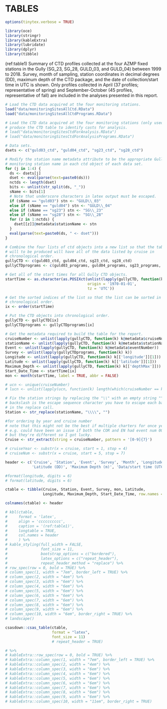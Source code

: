 # TABLES {#sec:tables}

```r
options(tinytex.verbose = TRUE)

library(oce)
library(stringr)
library(kableExtra)
library(lubridate)
library(dplyr)
library(tibble)

```


<!-- \begin{landscapepage} -->

(ref:table1) Summary of CTD profiles collected at the four AZMP fixed stations in the Gully (SG_23, SG_28, GULD_03, and GULD_04) between 1999 to 2018. Survey, month of sampling, station coordinates in decimal degrees (DD), maximum depth of the CTD package, and the date of collection/start time in UTC is shown. Only profiles collected in April (37 profiles; representative of spring) and September-October (45 profiles, representative of fall) are included in the analyses presented in this report.

```r

# Load the CTD data acquired at the four monitoring stations.
load("data/monitoringSitesAllCtd.RData")
load("data/monitoringSitesAllCtdPrograms.RData")

# Load the CTD data acquired at the four monitoring stations (only used to 
# produce the CTD table to identify casts for analysis.
# load("data/monitoringSitesCtdForAnalysis.RData")
# load("data/monitoringSitesCtdForAnalysisPrograms.RData")

# Data sets.
dsets <- c("guld03_ctd", "guld04_ctd", "sg23_ctd", "sg28_ctd")

# Modify the station name metadata attribute to be the appropriate Gully
# monitoring station name in each ctd object of each data set.
for (j in 1:4) {
  ds <- dsets[j]
  dset <- eval(parse(text=paste0(ds)))
  nctds <- length(dset)
  bits <- unlist(str_split(ds, "_"))
  sName <- bits[1]
  # Note that underscore characters in latex output must be escaped.
  if (sName == "guld03") stn <- "GULD\\_03"
  else if (sName == "guld04") stn <- "GULD\\_04"
  else if (sName == "sg23") stn <- "SG\\_23"
  else if (sName == "sg28") stn <- "SG\\_28"
  for (z in 1:nctds) {
    dset[[z]]@metadata$stationName <- stn
  }
  eval(parse(text=paste0(ds, " <- dset")))
}

# Combine the four lists of ctd objects into a new list so that the table that
# will to be produced will have all of the data listed by cruise in
# chronological order.
gullyCTD <- c(guld03_ctd, guld04_ctd, sg23_ctd, sg28_ctd)
gullyCTDprograms <- c(guld03_programs, guld04_programs, sg23_programs, sg28_programs)

# Get all of the start times for all Gully CTD objects.
startTime <- as.character(as.POSIXct(unlist(lapply(gullyCTD, function(k) k[['startTime']])),
                                     origin = '1970-01-01',
                                     tz = 'UTC'))

# Get the sorted indices of the list so that the list can be sorted in
# chronological order.
ix <- order(startTime)

# Put the CTD objects into chronological order.
gullyCTD <- gullyCTD[ix]
gullyCTDprograms <- gullyCTDprograms[ix]

# Get the metadata required to build the table for the report.
cruiseNumber <- unlist(lapply(gullyCTD, function(k) k@metadata$cruiseNumber))
stationName <- unlist(lapply(gullyCTD, function(k) k@metadata$stationName))
Event <- unlist(lapply(gullyCTD, function(k) k@metadata$eventNumber))
Survey <- unlist(lapply(gullyCTDprograms, function(k) k))
Longitude <- unlist(lapply(gullyCTD, function(k) k[['longitude']][1]))
Latitude <- unlist(lapply(gullyCTD, function(k) k[['latitude']][1]))
Maximum_Depth <- unlist(lapply(gullyCTD, function(k) k[['depthMax']]))
Start_Date_Time <- startTime[ix]
mon <- month(startTime, label = TRUE, abbr = FALSE)

# ucn <- unique(cruiseNumber)
# lucn <- unlist(lapply(ucn, function(k) length(which(cruiseNumber == k))))

# Fix the station strings by replacing the "\\" with an empty string "". Since
# backslash is the escape sequence character you have to escape each backslash
# in the replace call.
Station <- str_replace(stationName, "\\\\", "")

#for ordering by year and cruise number
# note that this might not be the best if multiple charters for once year
# e.g. could have been an issue if both the COR and EN had event num 001
# but they're different so I got lucky.
Cruise <- str_extract(string = cruiseNumber, pattern = '[0-9]{7}')

# cruiseYear <- substr(x = cruise, start = 1, stop = 4)
# cruiseNum <- substr(x = cruise, start = 5, stop = 7)

header <- c('Cruise', 'Station', 'Event', 'Survey', 'Month', 'Longitude (DD)', 
            'Latitude (DD)', 'Maximum Depth (m)', 'Data/start time (UTC)')

#format(longitude, digits = 6)
# format(latitude, digits = 6)

ctable <- tibble(Cruise, Station, Event, Survey, mon, Latitude, 
                 Longitude, Maximum_Depth, Start_Date_Time, row.names = NULL)

colnames(ctable) <- header

# kbl(ctable,
#     format = 'latex',
#     align = 'cccccccccc',
#     caption = '(ref:table1)',
#     longtable = TRUE,
#     col.names = header
#     ) %>%
# kable_styling(full_width = FALSE,
#               font_size = 11,
#               bootstrap_options = c("bordered"),
#               latex_options = c("repeat_header"),
#               repeat_header_method = "replace") %>%
# row_spec(row = 0, bold = TRUE) %>%
# column_spec(1, width = "7em", border_left = TRUE) %>%
# column_spec(2, width = "4em") %>%
# column_spec(3, width = "6em") %>%
# column_spec(4, width = "6em") %>%
# column_spec(5, width = "6em") %>%
# column_spec(6, width = "6em") %>%
# column_spec(7, width = "6em") %>%
# column_spec(8, width = "6em") %>%
# column_spec(9, width = "6em") %>%
# column_spec(10, width = "6em", border_right = TRUE) %>%
# landscape()

csasdown::csas_table(ctable,
                     format = "latex",
                     font_size = 11)
                     # repeat_header = TRUE)

# %>%
# kableExtra::row_spec(row = 0, bold = TRUE) %>%
# kableExtra::column_spec(1, width = "7em", border_left = TRUE) %>%
# kableExtra::column_spec(2, width = "4em") %>%
# kableExtra::column_spec(3, width = "6em") %>%
# kableExtra::column_spec(4, width = "6em") %>%
# kableExtra::column_spec(5, width = "6em") %>%
# kableExtra::column_spec(6, width = "6em") %>%
# kableExtra::column_spec(7, width = "6em") %>%
# kableExtra::column_spec(8, width = "6em") %>%
# kableExtra::column_spec(9, width = "6em") %>%
# kableExtra::column_spec(10, width = "11em", border_right = TRUE)

```
<!-- \end{landscapepage} -->

\clearpage
